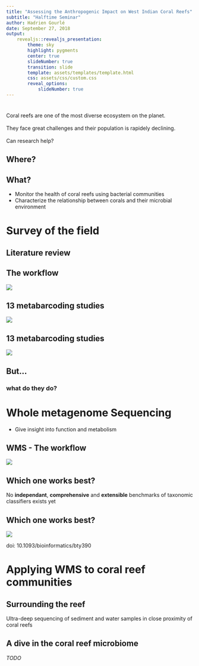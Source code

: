```yaml
---
title: "Assessing the Anthropogenic Impact on West Indian Coral Reefs"
subtitle: "Halftime Seminar"
author: Hadrien Gourlé
date: September 27, 2018
output:
    revealjs::revealjs_presentation:
        theme: sky
        highlight: pygments
        center: true
        slideNumber: true
        transition: slide
        template: assets/templates/template.html
        css: assets/css/custom.css
        reveal_options:
            slideNumber: true
---
```

 
# {#intro-slide data-background="assets/img/background.jpg"}

## {#intro-slide data-background="assets/img/background.jpg"}

<div id="intro-text-box">Coral reefs are one of the most diverse ecosystem on the planet.</div><br>
<div id="intro-text-box" class="fragment fade-left">They face great challenges and their population is rapidely declining.</div><br>
<div id="intro-text-box" class="fragment fade-left">Can research help?</div>

## Where? {#map data-background="assets/img/map_cropped.png"}

  

## What?

- Monitor the health of coral reefs using bacterial communities
- Characterize the relationship between corals and their microbial environment

# Survey of the field

## Literature review

## The workflow {#workflow-slide}

![](assets/img/dag_16s.svg)

## 13 metabarcoding studies
![](assets/img/phyla_bar.png)

## 13 metabarcoding studies
![](assets/img/bleached_boxplot.png)

## But...

<div class="fragment fade-in">
<h3>what do they do?</h3>
</div>

# Whole metagenome Sequencing

- Give insight into function and metabolism

## WMS - The workflow {#workflow-wms}

![](assets/img/dag_wms.svg)

## {data-background="assets/img/wordcloud.svg"}

## Which one works best?

No **independant**, **comprehensive** and **extensible** benchmarks of taxonomic classifiers exists yet

## Which one works best?

![](assets/img/iss.png)

doi: 10.1093/bioinformatics/bty390

## {data-background="assets/img/wordcloud.svg"}

# Applying WMS to coral reef communities

## Surrounding the reef

Ultra-deep sequencing of sediment and water samples in close proximity of coral reefs

## {data-background="assets/img/dive.svg"}

## A dive in the coral reef microbiome

*TODO*
